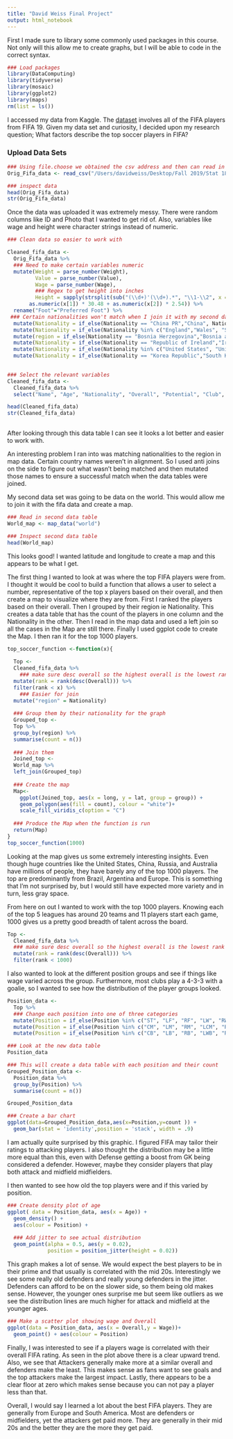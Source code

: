 ```yaml
---
title: "David Weiss Final Project"
output: html_notebook
---
```


First I made sure to library some commonly used packages in this course. Not only will this allow me to create graphs, but I will be able to code in the correct syntax.

```r
### Load packages
library(DataComputing)
library(tidyverse)
library(mosaic)
library(ggplot2)
library(maps)
rm(list = ls())
```

I accessed my data from Kaggle. The [dataset](https://www.kaggle.com/karangadiya/fifa19) involves all of the FIFA players from FIFA 19. Given my data set and curiosity, I decided upon my research question; What factors describe the top soccer players in FIFA?

### Upload Data Sets
```r
### Using file.choose we obtained the csv address and then can read in the data
Orig_Fifa_data <- read_csv("/Users/davidweiss/Desktop/Fall 2019/Stat 184/Final Project/FIFA DATA.csv")

### inspect data
head(Orig_Fifa_data)
str(Orig_Fifa_data)
```

Once the data was uploaded it was extremely messy.  There were random columns like ID and Photo that I wanted to get rid of. Also, variables like wage and height were character strings instead of numeric. 

```r
### Clean data so easier to work with

Cleaned_fifa_data <-
  Orig_Fifa_data %>%
  ### Need to make certain variables numeric
  mutate(Weight = parse_number(Weight),
         Value = parse_number(Value),
         Wage = parse_number(Wage),
         ### Regex to get height into inches
         Height = sapply(strsplit(sub("(\\d+)'(\\d+).*", "\\1-\\2", x = Height), "-"), function(x)
       as.numeric(x[1]) * 30.48 + as.numeric(x[2]) * 2.54)) %>%
  rename("Foot"="Preferred Foot") %>%
 ### Certain nationalities won't match when I join it with my second data set. 
  mutate(Nationality = if_else(Nationality == "China PR","China", Nationality)) %>%
  mutate(Nationality = if_else(Nationality %in% c("England","Wales", "Scotland", "Northern Ireland"),"UK", Nationality)) %>%
  mutate(region = if_else(Nationality == "Bosnia Herzegovina","Bosnia and Herzegovina", Nationality)) %>%
  mutate(Nationality = if_else(Nationality == "Republic of Ireland","Ireland", Nationality)) %>%
  mutate(Nationality = if_else(Nationality %in% c("United States", "United States of America"),"USA", Nationality)) %>%
  mutate(Nationality = if_else(Nationality == "Korea Republic","South Korea", Nationality))
  

### Select the relevant variables 
Cleaned_fifa_data <-
  Cleaned_fifa_data %>%
  select("Name", "Age", "Nationality", "Overall", "Potential", "Club", "Value", "Wage", "Foot", "Weak Foot", "Skill Moves", "Work Rate", "Position", "Height", "Weight", "Crossing",	"Finishing",	"HeadingAccuracy",	"ShortPassing",	"Volleys",	"Dribbling", "Curve",	"FKAccuracy",	"LongPassing",	"BallControl",	"Acceleration",	"SprintSpeed",	"Agility",	"Reactions",	"Balance",	"ShotPower",	"Jumping",	"Stamina",	"Strength",	"LongShots",	"Aggression",	"Interceptions",	"Positioning",	"Vision",	"Penalties",	"Composure",	"Marking",	"StandingTackle",	'SlidingTackle',	"GKDiving",	"GKHandling",	"GKKicking",	"GKPositioning",	"GKReflexes")

head(Cleaned_fifa_data)
str(Cleaned_fifa_data)
  
```

After looking through this data table I can see it looks a lot better and easier to work with.

An interesting problem I ran into was matching nationalities to the region in map data. Certain country names weren't in alignment. So I used anti joins on the side to figure out what wasn't being matched and then mutated those names to ensure a successful match when the data tables were joined. 

My second data set was going to be data on the world. This would allow me to join it with the fifa data and create a map. 

```r
### Read in second data table
World_map <- map_data("world")

### Inspect second data table
head(World_map)
```

This looks good! I wanted latitude and longitude to create a map and this appears to be what I get.

The first thing I wanted to look at was where the top FIFA players were from. I thought it would be cool to build a function that allows a user to select a number, representative of the top x players based on their overall, and then create a map to visualize where they are from. First I ranked the players based on their overall. Then I grouped by their region ie Nationality. This creates a data table that has the count of the players in one column and the Nationality in the other. Then I read in the map data and used a left join so all the cases in the Map are still there. Finally I used ggplot code to create the Map. I then ran it for the top 1000 players. 

```r
top_soccer_function <-function(x){
  
  Top <-
  Cleaned_fifa_data %>%
    ### make sure desc overall so the highest overall is the lowest rank
  mutate(rank = rank(desc(Overall))) %>%
  filter(rank < x) %>%
    ### Easier for join 
  mutate("region" = Nationality)
  
  ### Group them by their nationality for the graph
  Grouped_top <-
  Top %>%
  group_by(region) %>%
  summarise(count = n())
  
  ### Join them
  Joined_top <-
  World_map %>%
  left_join(Grouped_top)
 
  ### Create the map
  Map<-
    ggplot(Joined_top, aes(x = long, y = lat, group = group)) +
    geom_polygon(aes(fill = count), colour = "white")+
    scale_fill_viridis_c(option = "C")
  
  ### Produce the Map when the function is run
  return(Map)
}
top_soccer_function(1000)
```

Looking at the map gives us some extremely interesting insights. Even though huge countries like the United States, China, Russia, and Australia have millions of people, they have barely any of the top 1000 players. The top are predominantly from Brazil, Argentina and Europe. This is something that I'm not surprised by, but I would still have expected more variety and in turn, less gray space. 


From here on out I wanted to work with the top 1000 players. Knowing each of the top 5 leagues has around 20 teams and 11 players start each game, 1000 gives us a pretty good breadth of talent across the board.

```r
Top <-
  Cleaned_fifa_data %>%
  ### make sure desc overall so the highest overall is the lowest rank
  mutate(rank = rank(desc(Overall))) %>%
  filter(rank < 1000)
```


I also wanted to look at the different position groups and see if things like wage varied across the group. Furthermore, most clubs play a 4-3-3 with a goalie, so I wanted to see how the distribution of the player groups looked. 

```r
Position_data <-
  Top %>%
  ### Change each position into one of three categories
  mutate(Position = if_else(Position %in% c("ST", "LF", "RF", "LW", "RW", "RS", "LS", "CF"), "Attack", Position)) %>%
  mutate(Position = if_else(Position %in% c("CM", "LM", "RM", "LCM", "RCM", "CAM", "CDM", "LDM", "RDM", "LAM", "RAM"), "Midfield", Position)) %>%
  mutate(Position = if_else(Position %in% c("CB", "LB", "RB", "LWB", "RWB", "LCB", "RCB", "GK"), "Defense", Position))

### Look at the new data table
Position_data
```


```r
### This will create a data table with each position and their count
Grouped_Position_data <-
  Position_data %>%
  group_by(Position) %>%
  summarise(count = n())

Grouped_Position_data

### Create a bar chart 
ggplot(data=Grouped_Position_data,aes(x=Position,y=count )) +
  geom_bar(stat = 'identity',position = 'stack', width = .9) 
```

I am actually quite surprised by this graphic. I figured FIFA may tailor their ratings to attacking players. I also thought the distribution may be a little more equal than this, even with Defense getting a boost from GK being considered a defender. However, maybe they consider players that play both attack and midfield midfielders. 

I then wanted to see how old the top players were and if this varied by position.

```r
### Create density plot of age
ggplot( data = Position_data, aes(x = Age)) + 
  geom_density() + 
  aes(colour = Position) + 
  
  ### Add jitter to see actual distribution
  geom_point(alpha = 0.5, aes(y = 0.02),  
             position = position_jitter(height = 0.02)) 
```

This graph makes a lot of sense. We would expect the best players to be in their prime and that usually is correlated with the mid 20s. Interestingly we see some really old defenders and really young defenders in the jitter. Defenders can afford to be on the slower side, so them being old makes sense. However, the younger ones surprise me but seem like outliers as we see the distribution lines are much higher for attack and midfield at the younger ages.


```r
### Make a scatter plot showing wage and Overall
ggplot(data = Position_data, aes(x = Overall,y = Wage))+
  geom_point() + aes(colour = Position) 
```

Finally, I was interested to see if a players wage is correlated with their overall FIFA rating.  As seen in the plot above there is a clear upward trend. Also, we see that Attackers generally make more at a similar overall and defenders make the least. This makes sense as fans want to see goals and the top attackers make the largest impact. Lastly, there appears to be a clear floor at zero which makes sense because you can not pay a player less than that. 

Overall, I would say I learned a lot about the best FIFA players. They are generally from Europe and South America. Most are defenders or midfielders, yet the attackers get paid more. They are generally in their mid 20s and the better they are the more they get paid. 
